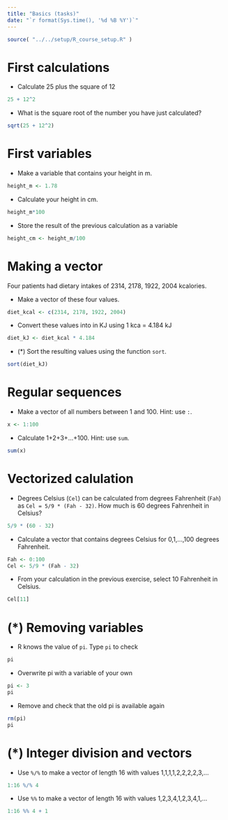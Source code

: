 ```yaml
---
title: "Basics (tasks)"
date: "`r format(Sys.time(), '%d %B %Y')`"
---
```


```r
source( "../../setup/R_course_setup.R" )
```

# First calculations {#firstCalculations}

- Calculate 25 plus the square of 12
```r
25 + 12^2
```

- What is the square root of the number you have just calculated?

```r
sqrt(25 + 12^2)
```



# First variables {#firstVariables}

- Make a variable that contains your height in m.
```r
height_m <- 1.78
```

- Calculate your height in cm.
```r
height_m*100
```

- Store the result of the previous calculation as a variable
```r
height_cm <- height_m/100
```


# Making a vector {#exercisesBasics}

Four patients had dietary intakes of 2314, 2178, 1922, 2004 kcalories.

- Make a vector of these four values.
```r
diet_kcal <- c(2314, 2178, 1922, 2004)
```
- Convert these values into in KJ using 1 kca = 4.184 kJ
```r
diet_kJ <- diet_kcal * 4.184
```
- (*) Sort the resulting values using the function `sort`.
```r
sort(diet_kJ)
```


# Regular sequences

-	Make a vector of all numbers between 1 and 100. Hint: use `:`.
```r
x <- 1:100
```

- Calculate 1+2+3+...+100. Hint: use `sum`.
```r
sum(x)
```


# Vectorized calulation

- Degrees Celsius (`Cel`) can be calculated from degrees Fahrenheit (`Fah`) as `Cel = 5/9 * (Fah - 32)`. How much is 60 degrees Fahrenheit in Celsius?
```r
5/9 * (60 - 32)
```

-	Calculate a vector that contains degrees Celsius for 0,1,...,100 degrees Fahrenheit.
```r
Fah <- 0:100
Cel <- 5/9 * (Fah - 32)
```

- From your calculation in the previous exercise, select 10 Fahrenheit in Celsius.
```r
Cel[11]
```


# (*) Removing variables

- R knows the value of `pi`. Type `pi` to check
```r
pi
```

- Overwrite pi with a variable of your own 
```r
pi <- 3
pi
```

- Remove and check that the old pi is available again 
```r
rm(pi)
pi
```


# (*) Integer division and vectors

- Use `%/%` to make a vector of length 16 with values 1,1,1,1,2,2,2,2,3,...
```r
1:16 %/% 4
```

- Use `%%` to make a vector of length 16 with values 1,2,3,4,1,2,3,4,1,...
```r
1:16 %% 4 + 1
```




